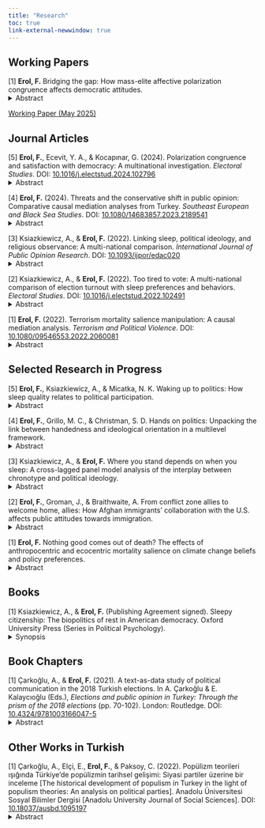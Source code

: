 ```yaml
---
title: "Research"
toc: true 
link-external-newwindow: true
---
```



## Working Papers

[1] **Erol, F.** Bridging the gap: How mass-elite affective polarization congruence affects democratic attitudes.\
<details>
<summary>Abstract</summary>
Scholars have long assumed that alignment between citizens and elites strengthens democratic legitimacy, yet this relationship remains untested for affective polarization. This study introduces the concept of <i>affective polarization congruence</i> (the perceived emotional alignment between citizens and their party's representatives) and tests its causal effects on democratic attitudes through a novel experimental design. In a pre-registered experiment, U.S. partisans received manipulated feedback about whether their representatives' partisan affect exceeded, fell short of, or matched their own. Against theoretical expectations, participants in conditions portraying affective congruence as "healthy democratic responsiveness" showed significantly decreased support for democracy as a system of government. A composite measure combining democratic satisfaction and principled democratic support revealed similar erosion across multiple congruence conditions. These findings challenge conventional wisdom about representation, suggesting citizens may be growing weary of normalizing polarization, regardless of how it is framed. Even "democratically framed" emotional alignment appears to trigger democratic fatigue.
</details>
<a href="https://osf.io/k5y7d">Working Paper (May 2025)</a>

## Journal Articles

[5] **Erol, F.**, Ecevit, Y. A., & Kocapınar, G. (2024). Polarization congruence and satisfaction with democracy: A multinational investigation. <i>Electoral Studies</i>. DOI: <a href="https://doi.org/10.1016/j.electstud.2024.102796">10.1016/j.electstud.2024.102796</a> 
<details>
<summary>Abstract</summary>
The mass-elite congruence in politics is key to a healthy democracy. Existing research uses the match between citizens' ideological positions and those of political elites and parties to assess satisfaction with democracy over time and across countries. However, mass-elite ideological congruence does not necessarily guarantee mass-elite overlap in ideological polarization, the implications of which for democratic satisfaction are little known. Accordingly, our article examines the link between the mass-elite ideological polarization congruence and democratic satisfaction in a multinational context. We reason that when polarized electorates feel let down by their parties' depolarization, these ideologically polarized people would grow frustrated with the disconnected democratic system (seen as ineffective in meeting citizens' expectations and delivering meaningful political alternatives). Then, we find that electorates who do not consider their affiliated parties to be as ideologically polarized as themselves tend to be dissatisfied with the way democracy works in their countries. Our additional inquiries suggest that this democratic dissatisfaction parallels ambivalence in democratic commitment. We also find that the perception of no differences between parties, and affiliation with populist and losing parties amplifies these disappointed polarized electorates’ dissatisfaction with democracy.
</details> <span>&#32;</span>

[4] **Erol, F.** (2024). Threats and the conservative shift in public opinion: Comparative causal mediation analyses from Turkey. <i>Southeast European and Black Sea Studies</i>. DOI: <a href="https://doi.org/10.1080/14683857.2023.2189541">10.1080/14683857.2023.2189541</a> 
<details>
<summary>Abstract</summary>
How do mortality reminders and aroused mortality fear affect people’s conservatism? Threats-politics studies assume that life-threatening dangers, fear of death, and conservatism go together, overlooking the distinction between threat exposure and mortality fear arousal. Further, these studies commonly fixate on the conventional threat of terrorism and predominantly employ samples from Western countries. Complementing past research, I use three survey experiments in Turkey to investigate the relationship between a broad array of threats (terrorism, health risks, moral hazards, and daily thoughts of death’s inevitability), mortality fear induced by the threats, and self-rated conservative orientation in a causal mediation analysis framework, using the terror management theory and non-representative Facebook samples (2018, 2020). The results reveal that the respondents receiving threatening stimuli (particularly terrorism mortality reminder) become less conservative as the mortality fear elevates. The length of mortality priming and the broader study context influence this indirect effect’s significance and replicability.
</details> <span>&#32;</span>

[3] Ksiazkiewicz, A., & **Erol, F.** (2022). Linking sleep, political ideology, and religious observance: A multi-national comparison. <i>International Journal of Public Opinion Research</i>. DOI: <a href="https://doi.org/10.1093/ijpor/edac020">10.1093/ijpor/edac020</a> 
<details>
<summary>Abstract</summary>
Sleep is fundamental to life and essential to one’s health behavior, scholastic achievement, and work performance. Recent years have seen an increase in empirical investigations incorporating sleep research into political science. This study complements existing sleep-politics studies by examining the associations between chronotype (a person’s preferred time to sleep and wake up) and attitudinal and behavioral political outcomes (left–right ideology and social conservatism proxied by religious service attendance). We analyze representative samples from 10 national contexts (Finland, Greece, Ireland, Mexico, the Netherlands, New Zealand, the Philippines, Russia, South Korea, and Switzerland) to test our hypotheses. The results demonstrate that morning chronotype has significant links with political conservatism in six national contexts depending on model specification (most robustly in Switzerland). Unexpectedly, the morning chronotype may have links to liberalism in three other countries depending on model specification (most robustly in Russia). The results for religious observance are more uniform, indicating a link between morningness and greater religious observance across all cases in many specifications (excepting a reversed relationship in New Zealand in some models). Urbanization, seasonal effects, geographical characteristics, and religious denominations are explored as potential confounders.
</details> <span>&#32;</span>

[2] Ksiazkiewicz, A., & **Erol, F.** (2022). Too tired to vote: A multi-national comparison of election turnout with sleep preferences and behaviors. <i>Electoral Studies</i>. DOI: <a href="https://doi.org/10.1016/j.electstud.2022.102491">10.1016/j.electstud.2022.102491</a> 
<details>
<summary>Abstract</summary>
Receiving a healthy amount of sleep is essential to one's quality of life. Both sleep-wake timing preferences (chronotype) and sleep duration are implicated in health, academic achievement, and workplace performance. This study complements the existing sleep–politics literature by examining the associations between sleep duration, chronotype, and turnout with a representative cross-national survey dataset from nine national contexts. Our analyses demonstrate that greater sleep duration is non-linearly related to higher turnout; those who sleep too little or too much are less likely to vote. The results also show that morning chronotype is associated with higher turnout, but controlling for religiosity attenuates this relationship. We argue that healthy sleep duration and chronotype lay at the intersection of the socioeconomic and psychological resources necessary to participate in elections.
</details> <span>&#32;</span>

[1] **Erol, F.** (2022). Terrorism mortality salience manipulation: A causal mediation analysis. <i>Terrorism and Political Violence</i>. DOI: <a href="https://doi.org/10.1080/09546553.2022.2060081">10.1080/09546553.2022.2060081</a> 
<details>
<summary>Abstract</summary>
Building upon past findings on terrorism and individual-level politically conservative self-identification, I evaluate the effect of terrorism mortality reminders on conservative self-placement with three survey experiments, using non-representative Facebook samples in Turkey (2018, 2020). The scant existing experimental findings outside the usual Northwestern European and North American environment make it difficult to assess how the context (e.g., the longevity and diversity of terrorism problems in a country) can explain the alignment between terrorism threats and conservatism. In non-Western areas such as Turkey, with various types of terrorism over time, the link between terrorism threat and conservatism may remain uniform. However, the fear of death in a terrorist attack elicited by the terrorism mortality salience would create psychological strain and make individuals suppress terrorism-related death-thoughts by moving away from conservatism, reminding them of the human body’s vulnerability to threats and igniting fearfulness. Using the Terror Management Theory perspective, this study explored the causal mechanism running from terrorism mortality reminder to terrorism mortality fear to conservative self-identification. In all three studies, conservatism decreased when the respondents felt fearful of terrorism mortality and the treated respondents became more conservative if the terrorism mortality fear was kept at its average value (as a covariate).
</details>
   
   
## Selected Research in Progress

[5] **Erol, F.**, Ksiazkiewicz, A., & Micatka, N. K. Waking up to politics: How sleep quality relates to political participation.
<details>
<summary>Abstract</summary>
Getting restful sleep is essential to people’s academic achievement, cognitive functioning, life satisfaction, mental and physical health, pro-sociality, and vigilance. Our study translates these insights for political science by examining the relationship of sleep quality with turnout and non-electoral participation across the fourteen countries in four major datasets. Using a multilevel approach, we find that getting good sleep is strongly linked with a higher likelihood of turnout, with sizeable effects. Conversely, we find that poor sleep quality motivates greater non-electoral political participation. Additional analyses contrast past work on sleep quantity and indicate greater relative explanatory power for sleep quality over quantity on turnout. We also find that these results are robust to asynchronous timing between sleep quality and civic participation measures.  We argue that creating societies where high-quality sleep is accessible to the public is vital to the sustainability of democratic regimes. 
</details> <span>&#32;</span>

[4] **Erol, F.**, Grillo, M. C., & Christman, S. D. Hands on politics: Unpacking the link between handedness and ideological orientation in a multilevel framework.
<details>
<summary>Abstract</summary>
We examine the relationship between handedness and ideological orientation using comprehensive cross-national panel data from 19 European countries in a multilevel framework through two complementary theoretical frameworks: motivated social cognition and cognitive inflexibility. Our findings reveal a robust association between self-reported right-hand dominance and conservative political orientation, with effect sizes comparable to established personality predictors like <i>Openness</i>. More intriguingly, we uncover a U-shaped relationship between consistent handedness (measured via grip strength asymmetry) and ideological extremism, suggesting that individuals with pronounced hand dominance—whether left or right—exhibit greater propensity toward extreme political positions. This pattern supports theories linking cognitive inflexibility to authoritarianism across the ideological spectrum.
Additional analyses reveal important conditional effects: the handedness-ideology relationship is moderated by <i>Conscientiousness</i>, with highly conscientious individuals showing stronger rightward shifts when right-hand dominant. Gender also conditions the extremism relationship, with women displaying greater sensitivity to handedness effects. These results provide the first large-scale, cross-national evidence that biological asymmetries may systematically relate to political cognition. Our findings suggest that embodied cognition theories merit serious consideration in political psychology. The study advances understanding of how fundamental neurobiological differences might contribute to political polarization and ideological sorting in democratic societies.
</details> <span>&#32;</span>

[3] Ksiazkiewicz, A., & **Erol, F.** Where you stand depends on when you sleep: A cross-lagged panel model analysis of the interplay between chronotype and political ideology. 
<details>
<summary>Abstract</summary>
Chronotype (preferred sleep/wake schedule) influences various life outcomes. Recent studies associate morning types with political conservatism across several democracies, but the causality between chronotype and ideology remains unclear. We examine four theoretical possibilities: chronotype predisposes people toward certain political beliefs; political ideologies shape sleep-wake preferences; shared genetic characteristics influence both; or reciprocal causation exists between them. Using cross-lagged panel model analysis with the Add Health dataset, we test these causal pathways. Our results support a unidirectional influence: chronotype significantly predicts political ideology during the transition from adolescence to adulthood. Specifically, morning-type individuals tend to develop more conservative self-identification over time. We find no evidence for reverse causality (ideology predicting chronotype), genetic confounding, or reciprocal causation. These findings highlight the importance of biological rhythms in shaping political belief systems, though they should be replicated in other longitudinal studies and experimental research.
</details> <span>&#32;</span>

[2] **Erol, F.**, Groman, J., & Braithwaite, A. From conflict zone allies to welcome home, allies: How Afghan immigrants’ collaboration with the U.S. affects public attitudes towards immigration.
<details>
<summary>Abstract</summary>
Research on public attitudes toward immigration assumes judgments depend on prospective evaluations of whether immigrants will benefit/harm host societies. However, memory and learning shape outgroup bias, suggesting information about past contributions could alter evaluations. We test whether combining immigrants’ past service with future potential affects Americans’ attitudes toward Afghan Special Immigrant Visa applicants who served U.S. military-diplomatic missions. Using four experiments across two nationally representative samples, we manipulate temporal framing in recommendation letters through vignette experiments (past only, future only, or both) and randomize immigrant profiles in conjoint experiments. Vignette experiments show combining past and future contributions increases open-door policy support and positive emotions. Conjoint experiments reveal dual temporal framing enhances admission prioritization in forced-choice comparisons but not absolute ratings, suggesting comparative evaluations activate different decision processes than independent assessments. Including narratives about past service strengthens cases when paired with future potential, offering insights for immigration policymaking and advocacy.
</details> <span>&#32;</span>

[1] **Erol, F.** Nothing good comes out of death? The effects of anthropocentric and ecocentric mortality salience on climate change beliefs and policy preferences.
<details>
<summary>Abstract</summary>
While extensive research has examined how threats relate to ideological orientation, little is known about whether mortality reminders, particularly regarding future generations, influence climate change beliefs and environmental policy preferences. This study investigates how different forms of mortality salience would impact environmental attitudes through online survey experiments with multiple non-random samples in the US. Using a between-subjects design, the research examines three distinct mortality primes compared to a control condition with no experimental priming: (i) reminder of one's own mortality alone, (ii) a reminder of one's mortality combined with the extinction of future generations on an uninhabitable planet, or (iii) a reminder of one's mortality coupled with assured symbolic immortality through future generations. The key question is whether environmental attitudes shift when individuals contemplate not only their own death but also the potential loss of their ideational and genetic continuity through Earth's deterioration. The study later measures participants' views on climate change evidence, perceived threats, policy preferences, and information-seeking behaviors. Preliminary findings from a student sample reveal that symbolic immortality priming significantly and substantially enhances environmental engagement (e.g., information-seeking and talking about climate change and pro-environmental sacrifice willingness), even after covariate and multiple comparisons adjustment. By uncovering how existential fears and hopes drive climate attitudes, this research offers critical insights for more effective messaging, policy interventions, and public engagement in addressing global environmental challenges.
</details> 

## Books

[1] Ksiazkiewicz, A., & **Erol, F.** (Publishing Agreement signed). Sleepy citizenship: The biopolitics of rest in American democracy. Oxford University Press (Series in Political Psychology).
<details>
<summary>Synopsis</summary>
This book project argues that sleep represents an overlooked but critical resource in democratic life, comparable to money, time, and civic skills in determining who participates in politics and how they form political beliefs. The research investigates how America's widespread sleep crisis may have profound consequences for democratic participation and political polarization, operating through multiple pathways where sleep-deprived citizens potentially lack the cognitive capacity for effective political engagement while individual sleep preferences systematically relate to ideological orientation. The study examines how morning types, who align with society's 9-to-5 schedule, appear more likely to hold conservative attitudes that support existing systems, while evening types experience temporal displacement that may foster more liberal, change-oriented politics. The democratic implications are significant as sleep inequality mirrors and amplifies existing social disparities, creating compounding disadvantages where already marginalized communities face additional barriers to political participation through declining sleep quality and quantity, representing a new dimension of political inequality that has received little scholarly attention. The research employs multi-level analyses, experimental interventions, twin studies, panel data analyses, and original representative cross-sectional surveys with comprehensive measures of chronotype, sleep quality, quantity, health indicators, and political attitudes covering ideology, polarization, and civic participation to establish causal direction, spanning from aggregate electoral patterns to individual political development and demonstrating how sleep deficits relate to reduced democratic engagement while chronotype aligns with ideological formation from adolescence through adulthood. The final chapters explore policy solutions, examining how workplace reforms, extended voting access, and public health interventions could strengthen democratic participation by addressing sleep inequality, ultimately introducing chronobiology to political science and opening new frontiers for understanding how biological rhythms and social institutions interact to shape democratic citizenship in contemporary America.
</details> 


## Book Chapters

[1] Çarkoğlu, A., & **Erol, F.** (2021). A text-as-data study of political communication in the 2018 Turkish elections. In A. Çarkoğlu &  E. Kalaycıoğlu (Eds.), <i>Elections and public opinion in Turkey: Through the prism of the 2018 elections</i> (pp. 70-102). London: Routledge. DOI: <a href="https://doi.org/10.4324/9781003166047-5">10.4324/9781003166047-5</a> 
<details>
<summary>Abstract</summary>
Which parties use simple language in their election manifestoes, and do simple election documents resonate with voters’ most pressing problems? This chapter displays the alignment between the political parties' wordings in the election documents and citizens’ responses concerning Turkey's most pressing issues. Theoretically, it is expected that parties with populist leanings are more likely to simplify their election documents to appeal to a broader public. In turn, voters should perceive and process more straightforward election documents to have an idea of what are the country's problems. As a way forward, we find the 2018 Turkish elections puzzling because there are two electoral alliances with populist entitlements to the people and the nation, the People's Alliance by AKP and MHP, and the Nation Alliance by CHP, IYIP, and SP. We evaluate whether political parties' endeavors to stand for the people/nation have any implications for Turkish election manifestoes’ and voters’ language, precisely the level of sophistication in argumentation and the ability to communicate the arguments. To this end, our research presents a measure of complexity and communication to assess the language of parties' election documents and voters’ open-ended survey responses before the 2018 presidential and parliamentary elections. Our results show that most of the political parties borrow wordings from each other's manifestoes. Besides, partisans carefully check what other partisan citizens say or do not say when naming the country's problems. We observe that the easier readability of a party's manifesto affects a party's access to a broader audience to define the most critical issues during the campaign period. The findings lead to a greater understanding of mass-elite linkages during election campaigns and have significant consequences for the future analyses of manifesto and survey data.
</details> 

## Other Works in Turkish

[1] Çarkoğlu, A., Elçi, E., **Erol, F.**, & Paksoy, C. (2022). Popülizm teorileri ışığında Türkiye’de popülizmin tarihsel gelişimi: Siyasi partiler üzerine bir inceleme [The historical development of populism in Turkey in the light of populism theories: An analysis on political parties]. Anadolu Üniversitesi Sosyal Bilimler Dergisi [Anadolu University Journal of Social Sciences]. DOI: <a href="https://doi.org/10.18037/ausbd.1095197">10.18037/ausbd.1095197</a>
<details>
<summary>Abstract</summary>
This study examines how political parties in Turkey have embraced populism from the late Ottoman Empire to present day, challenging the notion that populism belongs to any single party or ideology. Through comparative historical analysis, we trace three key dimensions of populism—people-centrism, anti-elitism, and appeals to popular will—across Turkey's political spectrum. Our research reveals that Russian populism (Narodism) initially inspired late 19th-century Ottoman intellectuals, particularly the Committee of Union and Progress, who cultivated peasant populism in Turkey. The founders of the Turkish Republic later institutionalized these ideas through the Republican People's Party (CHP), making populism a defining feature of Turkish politics that persisted through democratic transition.
Different political traditions have defined "the people" distinctly: center-right parties like the Democratic Party emphasized "people as sovereigns," the CHP in the 1970s focused on "common people" oppressed by economic elites, while Milli Görüş parties promoted "people as Islamic nation." The AK Party has synthesized these approaches, positioning itself as defender of Turkey's authentic people and oppressed Muslims globally. Elite definitions have similarly evolved based on parties' ideological positions and power status—from economic exploiters to civil-military bureaucracy to foreign powers and domestic collaborators. This historical pervasiveness across the ideological spectrum suggests that populist turns can emerge from various political crises, offering insights for understanding populism beyond Western European contexts and enriching comparative populism literature.
</details> 

<!-- Google tag (gtag.js) -->
<script async src="https://www.googletagmanager.com/gtag/js?id=G-C9REN6Q65E"></script>
<script>
  window.dataLayer = window.dataLayer || [];
  function gtag(){dataLayer.push(arguments);}
  gtag('js', new Date());

  gtag('config', 'G-C9REN6Q65E');
</script>
